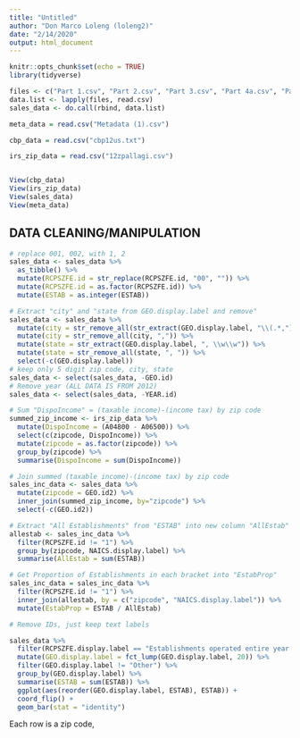 ```yaml
---
title: "Untitled"
author: "Don Marco Loleng (loleng2)"
date: "2/14/2020"
output: html_document
---
```


```r
knitr::opts_chunk$set(echo = TRUE)
library(tidyverse)
```

```r
files <- c("Part 1.csv", "Part 2.csv", "Part 3.csv", "Part 4a.csv", "Part 4b.csv", "Part 5.csv")
data.list <- lapply(files, read.csv)
sales_data <- do.call(rbind, data.list)

meta_data = read.csv("Metadata (1).csv")

cbp_data = read.csv("cbp12us.txt")

irs_zip_data = read.csv("12zpallagi.csv")


View(cbp_data)
View(irs_zip_data)
View(sales_data)
View(meta_data)
```


## DATA CLEANING/MANIPULATION

```r
# replace 001, 002, with 1, 2
sales_data <- sales_data %>% 
  as_tibble() %>%
  mutate(RCPSZFE.id = str_replace(RCPSZFE.id, "00", "")) %>%
  mutate(RCPSZFE.id = as.factor(RCPSZFE.id)) %>%
  mutate(ESTAB = as.integer(ESTAB))

# Extract "city" and "state from GEO.display.label and remove"
sales_data <- sales_data %>%
  mutate(city = str_remove_all(str_extract(GEO.display.label, "\\(.*,"), "\\(")) %>%
  mutate(city = str_remove_all(city, ",")) %>%
  mutate(state = str_extract(GEO.display.label, ", \\w\\w")) %>%
  mutate(state = str_remove_all(state, ", ")) %>%
  select(-c(GEO.display.label))
# keep only 5 digit zip code, city, state
sales_data <- select(sales_data, -GEO.id)
# Remove year (ALL DATA IS FROM 2012)
sales_data <- select(sales_data, -YEAR.id)

# Sum "DispoIncome" = (taxable income)-(income tax) by zip code
summed_zip_income <- irs_zip_data %>%
  mutate(DispoIncome = (A04800 - A06500)) %>%
  select(c(zipcode, DispoIncome)) %>%
  mutate(zipcode = as.factor(zipcode)) %>%
  group_by(zipcode) %>%
  summarise(DispoIncome = sum(DispoIncome))

# Join summed (taxable income)-(income tax) by zip code
sales_inc_data <- sales_data %>%
  mutate(zipcode = GEO.id2) %>%
  inner_join(summed_zip_income, by="zipcode") %>%
  select(-c(GEO.id2))

# Extract "All Establishments" from "ESTAB" into new column "AllEstab"
allestab <- sales_inc_data %>%
  filter(RCPSZFE.id != "1") %>%
  group_by(zipcode, NAICS.display.label) %>%
  summarise(AllEstab = sum(ESTAB))

# Get Proportion of Establishments in each bracket into "EstabProp"
sales_inc_data = sales_inc_data %>%
  filter(RCPSZFE.id != "1") %>%
  inner_join(allestab, by = c("zipcode", "NAICS.display.label")) %>%
  mutate(EstabProp = ESTAB / AllEstab)

# Remove IDs, just keep text labels

```




```r
sales_data %>%
  filter(RCPSZFE.display.label == "Establishments operated entire year with sales/receipts/revenue of $500,000 to $999,999") %>%
  mutate(GEO.display.label = fct_lump(GEO.display.label, 20)) %>%
  filter(GEO.display.label != "Other") %>%
  group_by(GEO.display.label) %>%
  summarise(ESTAB = sum(ESTAB)) %>%
  ggplot(aes(reorder(GEO.display.label, ESTAB), ESTAB)) +
  coord_flip() +
  geom_bar(stat = "identity")
```



Each row is a zip code, 